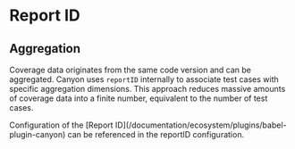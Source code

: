 # Report ID

## Aggregation

Coverage data originates from the same code version and can be aggregated. Canyon uses `reportID` internally to associate test cases with specific aggregation dimensions. This approach reduces massive amounts of coverage data into a finite number, equivalent to the number of test cases.


<Callout type="info" emoji="ℹ️">
  Configuration of the [Report ID](/documentation/ecosystem/plugins/babel-plugin-canyon) can be referenced in the reportID configuration.
</Callout>
